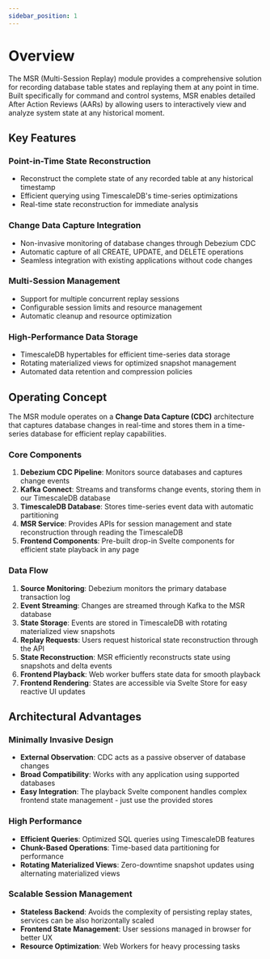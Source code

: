 ```yaml
---
sidebar_position: 1
---
```


# Overview

The MSR (Multi-Session Replay) module provides a comprehensive solution for recording database table states and replaying them at any point in time. Built specifically for command and control systems, MSR enables detailed After Action Reviews (AARs) by allowing users to interactively view and analyze system state at any historical moment.

## Key Features

### Point-in-Time State Reconstruction

-   Reconstruct the complete state of any recorded table at any historical timestamp
-   Efficient querying using TimescaleDB's time-series optimizations
-   Real-time state reconstruction for immediate analysis

### Change Data Capture Integration

-   Non-invasive monitoring of database changes through Debezium CDC
-   Automatic capture of all CREATE, UPDATE, and DELETE operations
-   Seamless integration with existing applications without code changes

### Multi-Session Management

-   Support for multiple concurrent replay sessions
-   Configurable session limits and resource management
-   Automatic cleanup and resource optimization

### High-Performance Data Storage

-   TimescaleDB hypertables for efficient time-series data storage
-   Rotating materialized views for optimized snapshot management
-   Automated data retention and compression policies

## Operating Concept

The MSR module operates on a **Change Data Capture (CDC)** architecture that captures database changes in real-time and stores them in a time-series database for efficient replay capabilities.

### Core Components

1. **Debezium CDC Pipeline**: Monitors source databases and captures change events
2. **Kafka Connect**: Streams and transforms change events, storing them in our TimescaleDB database
3. **TimescaleDB Database**: Stores time-series event data with automatic partitioning
4. **MSR Service**: Provides APIs for session management and state reconstruction through reading the TimescaleDB
5. **Frontend Components**: Pre-built drop-in Svelte components for efficient state playback in any page

### Data Flow

1. **Source Monitoring**: Debezium monitors the primary database transaction log
2. **Event Streaming**: Changes are streamed through Kafka to the MSR database
3. **State Storage**: Events are stored in TimescaleDB with rotating materialized view snapshots
4. **Replay Requests**: Users request historical state reconstruction through the API
5. **State Reconstruction**: MSR efficiently reconstructs state using snapshots and delta events
6. **Frontend Playback**: Web worker buffers state data for smooth playback
7. **Frontend Rendering**: States are accessible via Svelte Store for easy reactive UI updates

## Architectural Advantages

### Minimally Invasive Design

-   **External Observation**: CDC acts as a passive observer of database changes
-   **Broad Compatibility**: Works with any application using supported databases
-   **Easy Integration**: The playback Svelte component handles complex frontend state management - just use the
    provided stores

### High Performance

-   **Efficient Queries**: Optimized SQL queries using TimescaleDB features
-   **Chunk-Based Operations**: Time-based data partitioning for performance
-   **Rotating Materialized Views**: Zero-downtime snapshot updates using alternating materialized views

### Scalable Session Management

-   **Stateless Backend**: Avoids the complexity of persisting replay states, services can be also horizontally scaled
-   **Frontend State Management**: User sessions managed in browser for better UX
-   **Resource Optimization**: Web Workers for heavy processing tasks
